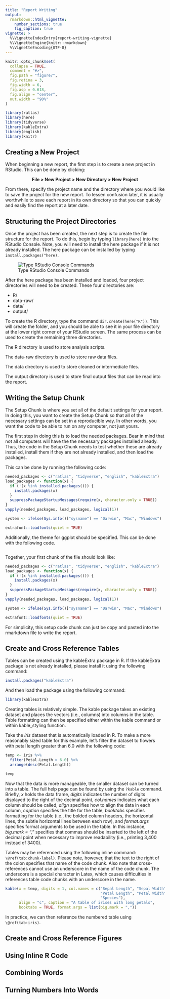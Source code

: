 ```yaml
---
title: "Report Writing"
output: 
  rmarkdown::html_vignette:
    number_sections: true
    fig_caption: true
vignette: >
  %\VignetteIndexEntry{report-writing-vignette}
  %\VignetteEngine{knitr::rmarkdown}
  %\VignetteEncoding{UTF-8}
---
```


```r
knitr::opts_chunk$set(
  collapse = TRUE,
  comment = "#>",
  fig.path = "figure/",
  fig.retina = 3,
  fig.width = 6,
  fig.asp = 0.618, 
  fig.align = "center",
  out.width = "90%"
)
```

```r
library(ratlas)
library(here)
library(tidyverse)
library(kableExtra)
library(english)
library(knitr)
```

## Creating a New Project

When beginning a new report, the first step is to create a new project
in RStudio. This can be done by clicking: 
  
<center> **File > New Project > New Directory > New Project** </center>

From there, specify the project name and the directory where you would like to 
save the project for the new report. To lessen confusion later, it is usually 
worthwhile to save each report in its own directory so that you can quickly and 
easily find the report at a later date.

## Structuring the Project Directories

Once the project has been created, the next step is to create the file structure 
for the report. To do this, begin by typing `library(here)` into the RStudio 
Console. Note, you will need to install the here package if it is not already 
installed. The here package can be installed by typing `install.packages("here)`.

![Type RStudio Console Commands](figure/type-commands-console.png)



After the here package has been installed and loaded, four project directories 
will need to be created. These four directories are:

- R/
- data-raw/
- data/
- output/

To create the R directory, type the command `dir.create(here("R"))`. This will 
create the folder, and you should be able to see it in your file directory at 
the lower right corner of your RStudio screen. The same process can be used to 
create the remaining three directories. 

The R directory is used to store analysis scripts.

The data-raw directory is used to store raw data files.

The data directory is used to store cleaned or intermediate files.

The output directory is used to store final output files that can be read into 
the report.

## Writing the Setup Chunk

The Setup Chunk is where you set all of the default settings for your report. 
In doing this, you want to create the Setup Chunk so that all of the necessary 
settings can be set in a reproducible way. In other words, you want the code to 
be able to run on any computer, not just yours.

The first step in doing this is to load the needed packages. Bear in mind that 
not all computers will have the the necessary packages installed already. Thus, 
the code in the Setup Chunk needs to test whether these are already installed, 
install them if they are not already installed, and then load the packages. 

This can be done by running the following code:

```r
needed_packages <- c("ratlas", "tidyverse", "english", "kableExtra")
load_packages <- function(x) {
  if (!(x %in% installed.packages())) {
    install.packages(x)
  }
  suppressPackageStartupMessages(require(x, character.only = TRUE))
}
vapply(needed_packages, load_packages, logical(1))

system <- ifelse(Sys.info()["sysname"] == "Darwin", "Mac", "Windows")

extrafont::loadfonts(quiet = TRUE)
```

Additionally, the theme for ggplot should be specified. This can be done with 
the following code.

```r

```

Together, your first chunk of the file should look like:

```r
needed_packages <- c("ratlas", "tidyverse", "english", "kableExtra")
load_packages <- function(x) {
  if (!(x %in% installed.packages())) {
    install.packages(x)
  }
  suppressPackageStartupMessages(require(x, character.only = TRUE))
}
vapply(needed_packages, load_packages, logical(1))

system <- ifelse(Sys.info()["sysname"] == "Darwin", "Mac", "Windows")

extrafont::loadfonts(quiet = TRUE)

```

For simplicity, this setup code chunk can just be copy and pasted into the 
rmarkdown file to write the report. 

## Create and Cross Reference Tables

Tables can be created using the kableExtra package in R. If the kableExtra package is not already installed, please install it using the following command:

```r
install.packages("kableExtra")
```

And then load the package using the following command:

```r
library(kableExtra)
```

Creating tables is relatively simple. The kable package takes an existing dataset and places the vectors (i.e., columns) into columns in the table. Table formatting can then be specified either within the kable command or within kable_styling function. 

Take the *iris* dataset that is automatically loaded in R. To make a more reasonably sized table for this example, let's filter the dataset to flowers with petal length greater than 6.0 with the following code:

```r
temp <- iris %>%
  filter(Petal.Length > 6.0) %>%
  arrange(desc(Petal.Length))

temp
```

Now that the data is more manageable, the smaller dataset can be turned into a table. The full help page can be found by using the `?kable` command. Briefly, *x* holds the data frame, *digits* indicates the number of digits displayed to the right of the decimal point, *col.names* indicates what each column should be called, *align* specifies how to align the data in each column, *caption* specifies the title for the table, *booktabs* specifies formatting for the table (i.e., the bolded column headers, the horizontal lines, the subtle horizontal lines between each row), and *format.args* specifies format arguments to be used in the table. In this instance, *big.mark = ","* specifies that commas should be inserted to the left of the decimal point when necessary to improve readability (i.e., printing 3,400 instead of 3400).

Tables may be referenced using the following inline command: `\@ref(tab:chunk-label)`. Please note, however, that the text to the right of the colon specifies that name of the code chunk. Also note that cross-references cannot use an underscore in the name of the code chunk. The underscore is a special character in Latex, which causes difficulties in references table code chunks with an underscore in the name.

```r
kable(x = temp, digits = 1, col.names = c("Sepal Length", "Sepal Width", 
                                          "Petal Length", "Petal Width", 
                                          "Species"), 
      align = "c", caption = "A table of irises with long petals", 
      booktabs = TRUE, format.args = list(big.mark = ","))
```

In practice, we can then reference the numbered table using `\@ref(tab:iris)`.

## Create and Cross Reference Figures

## Using Inline R Code 

## Combining Words

## Turning Numbers Into Words

